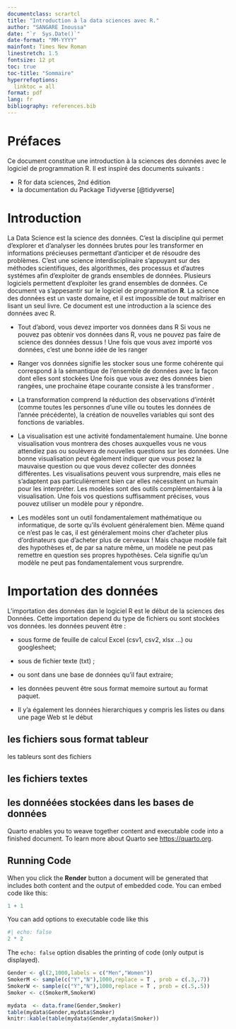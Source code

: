 ---
documentclass: scrartcl
title: "Introduction à la data sciences avec R."
author: "SANGARE Inoussa"
date: "`r  Sys.Date()`"
date-format: "MM-YYYY"
mainfont: Times New Roman
linestretch: 1.5
fontsize: 12 pt
toc: true
toc-title: "Sommaire"
hyperrefoptions: 
  linktoc = all
format: pdf
lang: fr
bibliography: references.bib
---

# Préfaces

Ce document constitue une introduction à la sciences des données avec le logiciel de programmation R. Il est inspiré des documents suivants :

-   R for data sciences, 2nd édition
-   la documentation du Package Tidyverse [@tidyverse]

# Introduction

La Data Science est la science des données. C'est la discipline qui permet d'explorer et d'analyser les données brutes pour les transformer en informations précieuses permettant d'anticiper et de résoudre des problèmes. C'est une science interdisciplinaire s'appuyant sur des méthodes scientifiques, des algorithmes, des processus et d'autres systémes afin d'exploiter de grands ensembles de données.
Plusieurs logiciels permettent d'exploiter les grand ensembles de données. Ce document va s'appesantir sur le logiciel de programmation **R**.
La science des données est un vaste domaine, et il est impossible de tout maîtriser en lisant un seul livre. Ce document est une introduction a la science des données avec R.

-   Tout d'abord, vous devez importer vos données dans R Si vous ne pouvez pas obtenir vos données dans R, vous ne pouvez pas faire de science des données dessus ! Une fois que vous avez importé vos données, c'est une bonne idée de les ranger 

-   Ranger vos données signifie les stocker sous une forme cohérente qui correspond à la sémantique de l'ensemble de données avec la façon dont elles sont stockées Une fois que vous avez des données bien rangées, une prochaine étape courante consiste à les transformer .

-   La transformation comprend la réduction des observations d'intérêt (comme toutes les personnes d'une ville ou toutes les données de l'année précédente), la création de nouvelles variables qui sont des fonctions de variables.

-   La visualisation est une activité fondamentalement humaine. Une bonne visualisation vous montrera des choses auxquelles vous ne vous attendiez pas ou soulèvera de nouvelles questions sur les données. Une bonne visualisation peut également indiquer que vous posez la mauvaise question ou que vous devez collecter des données différentes. Les visualisations peuvent vous surprendre, mais elles ne s'adaptent pas particulièrement bien car elles nécessitent un humain pour les interpréter. Les modèles sont des outils complémentaires à la visualisation. Une fois vos questions suffisamment précises, vous pouvez utiliser un modèle pour y répondre.

-   Les modèles sont un outil fondamentalement mathématique ou informatique, de sorte qu'ils évoluent généralement bien. Même quand ce n'est pas le cas, il est généralement moins cher d'acheter plus d'ordinateurs que d'acheter plus de cerveaux ! Mais chaque modèle fait des hypothèses et, de par sa nature même, un modèle ne peut pas remettre en question ses propres hypothèses. Cela signifie qu'un modèle ne peut pas fondamentalement vous surprendre.

# Importation des données

L'importation des données dan le logiciel R est le début de la sciences des Données. Cette importation depend du type de fichiers ou sont stockées vos données. les données peuvent être :

-    sous forme de feuille de calcul Excel (csv1, csv2, xlsx ...) ou googlesheet;

-   sous de fichier texte (txt) ;

-   ou sont dans une base de données qu'il faut extraire;

-   les données peuvent être sous format memoire surtout au format paquet.

-   Il y'a également les données hierarchiques y compris les listes ou dans une page Web st le début

## les fichiers sous format tableur

les tableurs sont des fichiers 

## les fichiers textes


## les donnéées stockées dans les bases de données


Quarto enables you to weave together content and executable code into a finished document. To learn more about Quarto see <https://quarto.org>.

## Running Code

When you click the **Render** button a document will be generated that includes both content and the output of embedded code. You can embed code like this:

```{r}
1 + 1
```

You can add options to executable code like this

```{r}
#| echo: false
2 * 2
```

The `echo: false` option disables the printing of code (only output is displayed).

```{r,comment = NA}

Gender <- gl(2,1000,labels = c("Men","Women"))
SmokerM <- sample(c("Y","N"),1000,replace = T , prob = c(.3,.7))
SmokerW <- sample(c("Y","N"),1000,replace = T , prob = c(.5,.5))
Smoker <- c(SmokerM,SmokerW)

mydata  <- data.frame(Gender,Smoker)
table(mydata$Gender,mydata$Smoker)
knitr::kable(table(mydata$Gender,mydata$Smoker))
```

